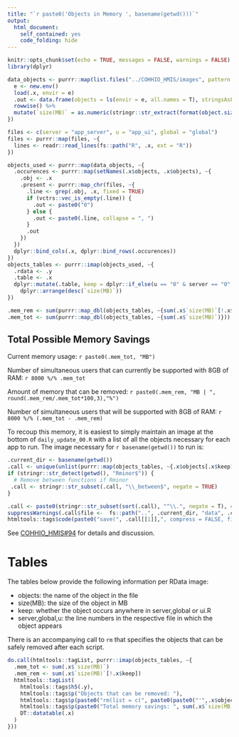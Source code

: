 ```yaml
---
title: "`r paste0('Objects in Memory ', basename(getwd()))`"
output: 
  html_document: 
    self_contained: yes
    code_folding: hide
---
```


```r
knitr::opts_chunk$set(echo = TRUE, messages = FALSE, warnings = FALSE)
library(dplyr)
```


```r

data_objects <- purrr::map(list.files("../COHHIO_HMIS/images", pattern = "R[dD]ata$", full.names = TRUE) %>% setNames(nm = .), ~{
  e <- new.env()
  load(.x, envir = e)
  .out <- data.frame(objects = ls(envir = e, all.names = T), stringsAsFactors = F) %>% 
  rowwise() %>% 
  mutate(`size(MB)` = as.numeric(stringr::str_extract(format(object.size(get0(objects, envir = e)), units = "MB"), "[\\d\\.]+")))
})
```


```r
files <- c(server = "app_server", u = "app_ui", global = "global")
files <- purrr::map(files, ~{
  lines <- readr::read_lines(fs::path("R", .x, ext = "R"))
})

objects_used <- purrr::map(data_objects, ~{
  .occurences <- purrr::map(setNames(.x$objects, .x$objects), ~{
    .obj <- .x
    .present <- purrr::map_chr(files, ~{
      .line <- grep(.obj, .x, fixed = TRUE)
      if (vctrs::vec_is_empty(.line)) {
        .out <- paste0("0")
      } else {
        .out <- paste0(.line, collapse = ", ")
      } 
      .out
    })
  })
  dplyr::bind_cols(.x, dplyr::bind_rows(.occurences))
})
objects_tables <- purrr::imap(objects_used, ~{
  .rdata <- .y
  .table <- .x
  dplyr::mutate(.table, keep = dplyr::if_else(u == "0" & server == "0" & global == "0", FALSE, TRUE), .before = "server") %>% 
    dplyr::arrange(desc(`size(MB)`))
})
```


```r
.mem_rem <- sum(purrr::map_dbl(objects_tables, ~{sum(.x$`size(MB)`[!.x$keep])}))
.mem_tot <- sum(purrr::map_dbl(objects_tables, ~{sum(.x$`size(MB)`)}))
```


## Total Possible Memory Savings
Current memory usage: `r paste0(.mem_tot, "MB")`

Number of simultaneous users that can currently be supported with 8GB of RAM: `r 8000 %/% .mem_tot`

Amount of memory that can be removed: `r paste0(.mem_rem, "MB | ", round(.mem_rem/.mem_tot*100,3),"%")`

Number of simultaneous users that will be supported with 8GB of RAM: `r 8000 %/% (.mem_tot - .mem_rem)`

To recoup this memory, it is easiest to simply maintain an image at the bottom of `daily_update_00.R` with a list of all the objects necessary for each app to run. 
The image necessary for `r basename(getwd())` to run is:

```r
.current_dir <- basename(getwd())
.call <- unique(unlist(purrr::map(objects_tables, ~{.x$objects[.x$keep]}), use.names = FALSE))
if (stringr::str_detect(getwd(), "Rminor$")) {
  # Remove between functions if Rminor
 .call <- stringr::str_subset(.call, "\\_between$", negate = TRUE) 
}

.call <- paste0(stringr::str_subset(sort(.call), "^\\.", negate = T), collapse = ", ")
suppressWarnings(.call$file <-  fs::path("..", .current_dir, "data", .current_dir, ext = "RData"))
htmltools::tags$code(paste0("save(", .call[[1]],", compress = FALSE, file = '", .call$file,"')"))
```

See [COHHIO_HMIS#94](https://github.com/COHHIO/COHHIO_HMIS/issues/94) for details and discussion.

# Tables
The tables below provide the following information per RData image:

 - objects: the name of the object in the file
 - size(MB): the size of the object in MB
 - keep: whether the object occurs anywhere in server,global or ui.R
 - server,global,u: the line numbers in the respective file in which the object appears

There is an accompanying call to `rm` that specifies the objects that can be safely removed after each script.

```r
do.call(htmltools::tagList, purrr::imap(objects_tables, ~{
  .mem_tot <- sum(.x$`size(MB)`)
  .mem_rem <- sum(.x$`size(MB)`[!.x$keep])
  htmltools::tagList(
    htmltools::tags$h5(.y),
    htmltools::tags$p("Objects that can be removed: "),
    htmltools::tags$p(paste0("rm(list = c(", paste0(paste0("'",.x$objects[!.x$keep],"'"), collapse = ","),"))")),
    htmltools::tags$p(paste0("Total memory savings: ", sum(.x$`size(MB)`[!.x$keep])), "MB | ", round(.mem_rem / .mem_tot * 100, 3),"%"),
    DT::datatable(.x)
  )
}))
```
